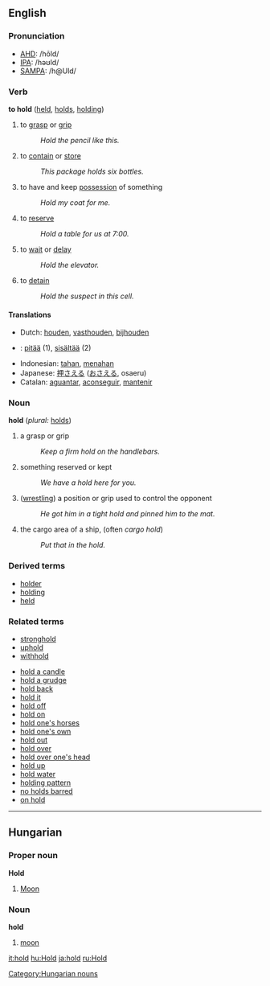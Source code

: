 ==English==

=== Pronunciation ===
*[[w:AHD|AHD]]: /hōld/
*[[w:IPA|IPA]]: /həʊld/
*[[w:SAMPA|SAMPA]]: /h@Uld/

=== Verb ===
'''to hold''' ([[held]], [[holds]], [[holding]])
# to [[grasp]] or [[grip]]
#: ''Hold the pencil like this.''
# to [[contain]] or [[store]]
#: ''This package holds six bottles.'' 
# to have and keep [[possess]]ion of something
#: ''Hold my coat for me.''
# to [[reserve]]
#: ''Hold a table for us at 7:00.''
# to [[wait]] or [[delay]]
#: ''Hold the elevator.''
# to [[detain]]
#: ''Hold the suspect in this cell.''

==== Translations ====
*Dutch: [[houden]], [[vasthouden]], [[bijhouden]]
*{{fi}}: [[pitää]] (1), [[sisältää]] (2)
*Indonesian: [[tahan]], [[tahan|menahan]]
*Japanese: [[押さえる]] ([[おさえる]], osaeru)
*Catalan: [[aguantar]], [[aconseguir]], [[mantenir]]

===Noun===
'''hold'''  (''plural:'' [[holds]])
# a grasp or grip
#: ''Keep a firm hold on the handlebars.''
# something reserved or kept
#: ''We have a hold here for you.''
# ([[wrestle|wrestling]]) a position or grip used to control the opponent
#: ''He got him in a tight hold and pinned him to the mat.''
# the cargo area of a ship, (often ''cargo hold'')
#: ''Put that in the hold.''

===Derived terms===
*[[holder]] <!-- something that holds or contains-->
*[[holding]] <!-- something that one owns, especially stock or real estate-->
*[[held]]

===Related terms===
*[[stronghold]]
*[[uphold]]
*[[withhold]]

*[[hold a candle]]
*[[hold a grudge]]
*[[hold back]]
*[[hold it]]
*[[hold off]]
*[[hold on]]
*[[hold one's horses]]
*[[hold one's own]]
*[[hold out]]<!-- hyphenated? -->
*[[hold over]]<!-- hyphenated? -->
*[[hold over one's head]]
*[[hold up]]<!-- hyphenated? -->
*[[hold water]]
*[[holding pattern]]
*[[no holds barred]]
*[[on hold]]

----

==Hungarian==
===Proper noun===
'''Hold'''
# [[Moon]]
===Noun===
'''hold'''
# [[moon]]

[[it:hold]]
[[hu:Hold]]
[[ja:hold]]
[[ru:Hold]]
[[Category:Hungarian nouns]]